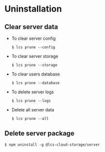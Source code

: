 # Uninstallation

## Clear server data

* To clear server config

  ```shell
  $ lcs prune --config
  ```

* To clear server storage

  ```shell
  $ lcs prune --storage
  ```

* To clear users database

  ```shell
  $ lcs prune --database
  ```

* To delete server logs
  ```shell
  $ lcs prune --logs
  ```

* Delete all server data

  ```shell
  $ lcs prune --all
  ```

## Delete server package

```shell
$ npm uninstall -g @lcs-cloud-storage/server
```
